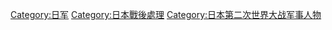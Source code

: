 {{catmore}}

[[Category:日军|Category:日军]]
[[Category:日本戰後處理|Category:日本戰後處理]]
[[Category:日本第二次世界大战军事人物|Category:日本第二次世界大战军事人物]]